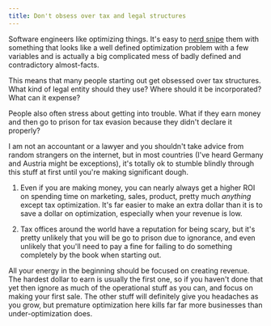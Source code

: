 ```yaml
---
title: Don't obsess over tax and legal structures
---
```


Software engineers like optimizing things. It's easy to [nerd snipe](https://xkcd.com/356/) them with something that looks like a well defined optimization problem with a few variables and is actually a big complicated mess of badly defined and contradictory almost-facts.

This means that many people starting out get obsessed over tax structures. What kind of legal entity should they use? Where should it be incorporated? What can it expense? 

People also often stress about getting into trouble. What if they earn money and then go to prison for tax evasion because they didn't declare it properly? 

I am not an accountant or a lawyer and you shouldn't take advice from random strangers on the internet, but in most countries (I've heard Germany and Austria might be exceptions), it's totally ok to stumble blindly through this stuff at first until you're making significant dough. 

1. Even if you are making money, you can nearly always get a higher ROI on spending time on marketing, sales, product, pretty much _anything_ except tax optimization. It's far easier to make an extra dollar than it is to save a dollar on optimization, especially when your revenue is low.

2. Tax offices around the world have a reputation for being scary, but it's pretty unlikely that you will be go to prison due to ignorance, and even unlikely that you'll need to pay a fine for failing to do something completely by the book when starting out. 

All your energy in the beginning should be focused on creating revenue. The hardest dollar to earn is usually the first one, so if you haven't done that yet then ignore as much of the operational stuff as you can, and focus on making your first sale. The other stuff will definitely give you headaches as you grow, but premature optimization here kills far far more businesses than under-optimization does.


